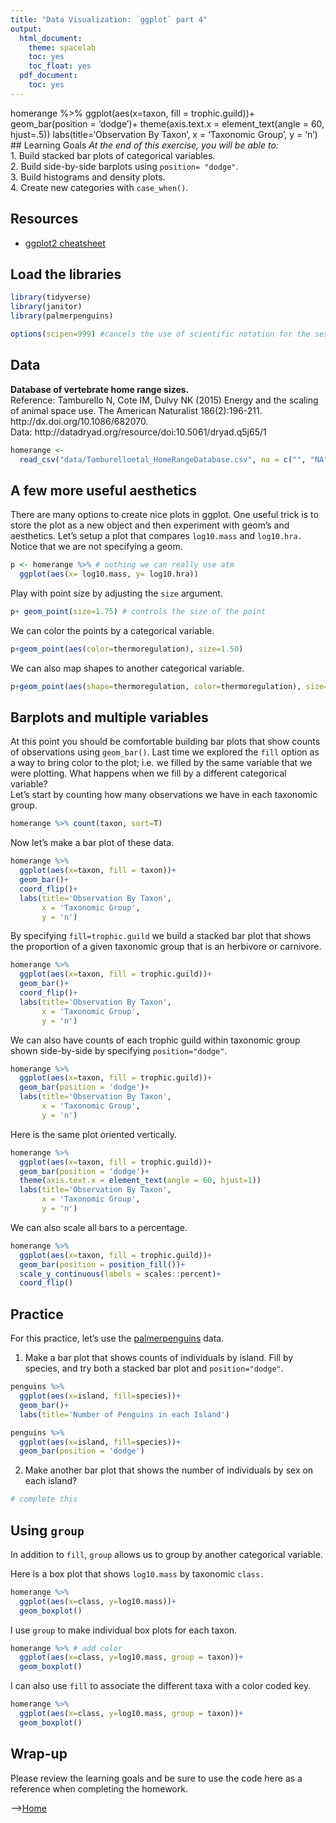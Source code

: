 ```yaml
---
title: "Data Visualization: `ggplot` part 4"
output:
  html_document:
    theme: spacelab
    toc: yes
    toc_float: yes
  pdf_document:
    toc: yes
---
```

homerange %>%
  ggplot(aes(x=taxon, fill = trophic.guild))+
  geom_bar(position = 'dodge')+ 
  theme(axis.text.x = element_text(angle = 60, hjust=.5))
  labs(title='Observation By Taxon', 
       x = 'Taxonomic Group',
       y = 'n')
## Learning Goals
*At the end of this exercise, you will be able to:*    
1. Build stacked bar plots of categorical variables.  
2. Build side-by-side barplots using `position= "dodge"`.  
3. Build histograms and density plots.  
4. Create new categories with `case_when()`.  

## Resources
- [ggplot2 cheatsheet](https://www.rstudio.com/wp-content/uploads/2015/03/ggplot2-cheatsheet.pdf)

## Load the libraries
```r
library(tidyverse)
library(janitor)
library(palmerpenguins)
```

```r
options(scipen=999) #cancels the use of scientific notation for the session
```

## Data
**Database of vertebrate home range sizes.**  
Reference: Tamburello N, Cote IM, Dulvy NK (2015) Energy and the scaling of animal space use. The American Naturalist 186(2):196-211. http://dx.doi.org/10.1086/682070.  
Data: http://datadryad.org/resource/doi:10.5061/dryad.q5j65/1  
```r
homerange <- 
  read_csv("data/Tamburelloetal_HomeRangeDatabase.csv", na = c("", "NA", "\\"))
```

## A few more useful aesthetics
There are many options to create nice plots in ggplot. One useful trick is to store the plot as a new object and then experiment with geom's and aesthetics. Let's setup a plot that compares `log10.mass` and `log10.hra.` Notice that we are not specifying a geom.
```r
p <- homerange %>% # nothing we can really use atm 
  ggplot(aes(x= log10.mass, y= log10.hra))
```

Play with point size by adjusting the `size` argument.
```r
p+ geom_point(size=1.75) # controls the size of the point
```

We can color the points by a categorical variable.
```r
p+geom_point(aes(color=thermoregulation), size=1.50)
```

We can also map shapes to another categorical variable.
```r
p+geom_point(aes(shape=thermoregulation, color=thermoregulation), size=1.50)
```

## Barplots and multiple variables
At this point you should be comfortable building bar plots that show counts of observations using `geom_bar()`. Last time we explored the `fill` option as a way to bring color to the plot; i.e. we filled by the same variable that we were plotting. What happens when we fill by a different categorical variable?  
Let's start by counting how many observations we have in each taxonomic group.
```r
homerange %>% count(taxon, sort=T)
```

Now let's make a bar plot of these data.
```r
homerange %>%
  ggplot(aes(x=taxon, fill = taxon))+
  geom_bar()+ 
  coord_flip()+
  labs(title='Observation By Taxon', 
       x = 'Taxonomic Group',
       y = 'n')
```

By specifying `fill=trophic.guild` we build a stacked bar plot that shows the proportion of a given taxonomic group that is an herbivore or carnivore.
```r
homerange %>%
  ggplot(aes(x=taxon, fill = trophic.guild))+
  geom_bar()+ 
  coord_flip()+
  labs(title='Observation By Taxon', 
       x = 'Taxonomic Group',
       y = 'n')
```

We can also have counts of each trophic guild within taxonomic group shown side-by-side by specifying `position="dodge"`.
```r
homerange %>%
  ggplot(aes(x=taxon, fill = trophic.guild))+
  geom_bar(position = 'dodge')+ 
  labs(title='Observation By Taxon', 
       x = 'Taxonomic Group',
       y = 'n')
```

Here is the same plot oriented vertically.
```r
homerange %>%
  ggplot(aes(x=taxon, fill = trophic.guild))+
  geom_bar(position = 'dodge')+ 
  theme(axis.text.x = element_text(angle = 60, hjust=1))
  labs(title='Observation By Taxon', 
       x = 'Taxonomic Group',
       y = 'n')
```

We can also scale all bars to a percentage.
```r
homerange %>% 
  ggplot(aes(x=taxon, fill = trophic.guild))+
  geom_bar(position = position_fill())+
  scale_y_continuous(labels = scales::percent)+
  coord_flip()
```

## Practice
For this practice, let's use the [palmerpenguins](https://allisonhorst.github.io/palmerpenguins/articles/intro.html) data.  

1. Make a bar plot that shows counts of individuals by island. Fill by species, and try both a stacked bar plot and `position="dodge"`.
```r
penguins %>% 
  ggplot(aes(x=island, fill=species))+
  geom_bar()+
  labs(title='Number of Penguins in each Island')
```

```r
penguins %>% 
  ggplot(aes(x=island, fill=species))+
  geom_bar(position = 'dodge')
```

2. Make another bar plot that shows the number of individuals by sex on each island?
```r
# complete this 
```

## Using `group`
In addition to `fill`, `group` allows us to group by another categorical variable.

Here is a box plot that shows `log10.mass` by taxonomic `class.`
```r
homerange %>% 
  ggplot(aes(x=class, y=log10.mass))+
  geom_boxplot()
```

I use `group` to make individual box plots for each taxon.
```r
homerange %>% # add color
  ggplot(aes(x=class, y=log10.mass, group = taxon))+
  geom_boxplot()
```

I can also use `fill` to associate the different taxa with a color coded key.
```r
homerange %>% 
  ggplot(aes(x=class, y=log10.mass, group = taxon))+
  geom_boxplot()
```

## Wrap-up  
Please review the learning goals and be sure to use the code here as a reference when completing the homework.    

-->[Home](https://jmledford3115.github.io/datascibiol/)